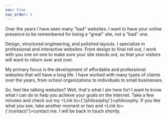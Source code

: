 ```yaml
---
nav: true
nav_order: 1
---
```

Over the years I have seen many "bad" websites. I want to have your online presence to be remembered for being a "great"
site, not a "bad" one.

Design, structured engineering, and polished layouts. I specialize in professional and interactive websites. From design
to final roll out, I work with you one on one to make sure your site stands out, so that your visitors will want to return
over and over.

My primary focus is the development of affordable and professional websites that will have a long life. I have worked
with many types of clients over the years, from school organizations to individuals to small businesses.

So, feel like talking websites? Well, that's what I am here for! I want to know what I can do to help you achieve your
goals on the Internet. Take a few minutes and check out my <Link to={'/philosophy/'}>philosophy</Link>. If you like what
you see, take another moment or two and <Link to={'/contact/'}>contact me</Link>. I will be back in touch shortly.
